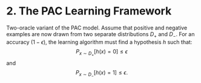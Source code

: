 # 2. The PAC Learning Framework

:::{#exr-1}
Two-oracle variant of the PAC model. Assume that positive and negative examples are now drawn from two separate distributions
$D_+$ and $D_-$. For an accuracy $(1-\epsilon)$, the learning algorithm must find a hypothesis $h$ such that:
$$P_{x\sim D_+}[h(x)=0]\leq\epsilon$$ and 
$$P_{x\sim D_-}[h(x)=1]\leq\epsilon.$$
:::